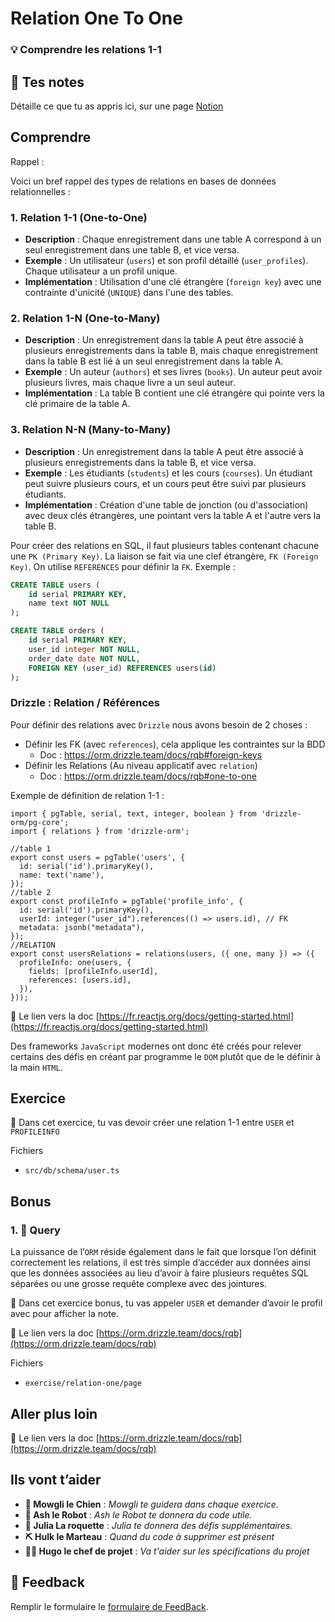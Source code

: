 # Relation One To One

### 💡 Comprendre les relations 1-1

## 📝 Tes notes

Détaille ce que tu as appris ici, sur une page [Notion](https://go.mikecodeur.com/course-notes-template)

## Comprendre

Rappel :

Voici un bref rappel des types de relations en bases de données relationnelles :

### 1. Relation **1-1** (One-to-One)

- **Description** : Chaque enregistrement dans une table A correspond à un seul enregistrement dans une table B, et vice versa.
- **Exemple** : Un utilisateur (`users`) et son profil détaillé (`user_profiles`). Chaque utilisateur a un profil unique.
- **Implémentation** : Utilisation d'une clé étrangère (`foreign key`) avec une contrainte d'unicité (`UNIQUE`) dans l'une des tables.

### 2. Relation **1-N** (One-to-Many)

- **Description** : Un enregistrement dans la table A peut être associé à plusieurs enregistrements dans la table B, mais chaque enregistrement dans la table B est lié à un seul enregistrement dans la table A.
- **Exemple** : Un auteur (`authors`) et ses livres (`books`). Un auteur peut avoir plusieurs livres, mais chaque livre a un seul auteur.
- **Implémentation** : La table B contient une clé étrangère qui pointe vers la clé primaire de la table A.

### 3. Relation **N-N** (Many-to-Many)

- **Description** : Un enregistrement dans la table A peut être associé à plusieurs enregistrements dans la table B, et vice versa.
- **Exemple** : Les étudiants (`students`) et les cours (`courses`). Un étudiant peut suivre plusieurs cours, et un cours peut être suivi par plusieurs étudiants.
- **Implémentation** : Création d'une table de jonction (ou d'association) avec deux clés étrangères, une pointant vers la table A et l'autre vers la table B.

Pour créer des relations en SQL, il faut plusieurs tables contenant chacune une `PK (Primary Key)`. La liaison se fait via une clef étrangère, `FK (Foreign Key)`. On utilise `REFERENCES` pour définir la `FK`. Exemple :

```sql
CREATE TABLE users (
    id serial PRIMARY KEY,
    name text NOT NULL
);

CREATE TABLE orders (
    id serial PRIMARY KEY,
    user_id integer NOT NULL,
    order_date date NOT NULL,
    FOREIGN KEY (user_id) REFERENCES users(id)
);
```

### Drizzle : Relation / Références

Pour définir des relations avec `Drizzle` nous avons besoin de 2 choses :

- Définir les FK (avec `references`), cela applique les contraintes sur la BDD
  - Doc : https://orm.drizzle.team/docs/rqb#foreign-keys
- Définir les Relations (Au niveau applicatif avec `relation`)
  - Doc : https://orm.drizzle.team/docs/rqb#one-to-one

Exemple de définition de relation 1-1 :

```tsx
import { pgTable, serial, text, integer, boolean } from 'drizzle-orm/pg-core';
import { relations } from 'drizzle-orm';

//table 1
export const users = pgTable('users', {
  id: serial('id').primaryKey(),
  name: text('name'),
});
//table 2
export const profileInfo = pgTable('profile_info', {
  id: serial('id').primaryKey(),
  userId: integer("user_id").references(() => users.id), // FK
  metadata: jsonb("metadata"),
});
//RELATION
export const usersRelations = relations(users, ({ one, many }) => ({
  profileInfo: one(users, {
    fields: [profileInfo.userId],
    references: [users.id],
  }),
}));

```

📑 Le lien vers la doc [https://fr.reactjs.org/docs/getting-started.html](https://fr.reactjs.org/docs/getting-started.html)

Des frameworks `JavaScript` modernes ont donc été créés pour relever certains des défis en créant par programme le `DOM` plutôt que de le définir à la main `HTML`.

## Exercice

**🐶** Dans cet exercice, tu vas devoir créer une relation 1-1 entre `USER` et `PROFILEINFO`

Fichiers

- `src/db/schema/user.ts`

## Bonus

### 1. 🚀 Query

La puissance de l’`ORM` réside également dans le fait que lorsque l’on définit correctement les relations, il est très simple d’accéder aux données ainsi que les données associées au lieu d’avoir à faire plusieurs requêtes SQL séparées ou une grosse requête complexe avec des jointures.

**🐶** Dans cet exercice bonus, tu vas appeler `USER` et demander d’avoir le profil avec pour afficher la note.

📑 Le lien vers la doc [https://orm.drizzle.team/docs/rqb](https://orm.drizzle.team/docs/rqb)

Fichiers

- `exercise/relation-one/page`

## Aller plus loin

📑 Le lien vers la doc [https://orm.drizzle.team/docs/rqb](https://orm.drizzle.team/docs/rqb)

## Ils vont t’aider

- **🐶 Mowgli le Chien** : _Mowgli te guidera dans chaque exercice._
- **🤖 Ash le Robot** : _Ash le Robot te donnera du code utile._
- **🚀 Julia La roquette** : _Julia te donnera des défis supplémentaires._
- **⛏️ Hulk le Marteau** : _Quand du code à supprimer est présent_
- **👨‍✈️ Hugo le chef de projet** : _Va t'aider sur les spécifications du projet_

## 🐜 Feedback

Remplir le formulaire le [formulaire de FeedBack](https://go.mikecodeur.com/cours-next-avis?entry.1912869708=Next%20PRO&entry.1430994900=06.Data%20Modeling&entry.533578441=06%20Relation%20One%20To%20One).
